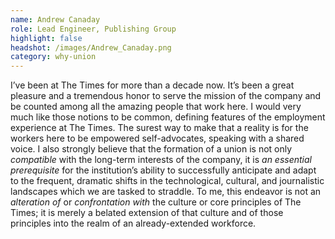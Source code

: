```yaml
---
name: Andrew Canaday
role: Lead Engineer, Publishing Group
highlight: false
headshot: /images/Andrew_Canaday.png
category: why-union
---
```

I’ve been at The Times for more than a decade now. It’s been a great pleasure and a tremendous honor to serve the mission of the company and be counted among all the amazing people that work here. I would very much like those notions to be common, defining features of the employment experience at The Times. The surest way to make that a reality is for the workers here to be empowered self-advocates, speaking with a shared voice. I also strongly believe that the formation of a union is not only *compatible* with the long-term interests of the company, it is *an essential prerequisite* for the institution’s ability to successfully anticipate and adapt to the frequent, dramatic shifts in the technological, cultural, and journalistic landscapes which we are tasked to straddle. To me, this endeavor is not an *alteration of* or *confrontation with* the culture or core principles of The Times; it is merely a belated extension of that culture and of those principles into the realm of an already-extended workforce.
